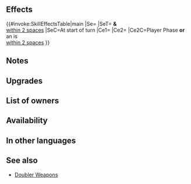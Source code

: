 {{Weapon Infobox
|tagid=SID_強化増幅の弓＋
|intID=4183
|userVersion1=Bow
|userVersion2=Arrow
|exclusive=0
|weaponType=Bow
|cost=300
|might=12
|range=2
|effectiveness=Flying
|effect=Effective against flying foes.<br><br>At start of turn, if unit is within 2 spaces of an ally, grants Atk/Res+6 to unit and allies within 2 spaces of unit for 1 turn.<br><br>If unit initiates combat or is within 2 spaces of an ally, grants Atk/Spd/Def/Res+X to unit during combat (X = 4 + highest bonus on each stat between unit and allies within 2 spaces of unit; calculates each stat bonus independently).
|required=Doubler Bow
|refinePaths=default
|refineSP=350
|refineMedals=500
|refineStones=50
|properties=random_owner
}}
==Effects==
{{#invoke:SkillEffectsTable|main
|Se={{Eft|Bonuses|Atk/Res|6}}
|SeT={{Tgt|Unit}} '''&''' {{Tgt|Allies}}<br>[[within 2 spaces]]
|SeC=At start of turn
|Ce1={{Eft|Effectiveness|{{Mt|Flying}}}}
|Ce2={{Eft|Temporary buffs|Atk/Spd/Def/Res|4 + highest {{SEt|Bonus}}<br>on {{Tgt|Unit}} & {{Tgt|Allies}}<br>[[within 2 spaces]]}}
|Ce2C=Player Phase '''or'''<br>an {{Tgt|Ally}} is<br>[[within 2 spaces]]
}}

==Notes==
{{Effective damage bonus|Flying}}
{{Bonuses}}
{{IfUnitInitiates}}
{{TemporaryBufffromBonus|multiSource=1|source=unit or allies with the highest bonuses}}
==Upgrades==
{{Weapon Upgrade List}}
==List of owners==
{{Skill Hero List}}
==Availability==
{{PassiveFocusList}}
{{PassiveDistributionList}}
{{PassiveCombatManualList}}
==In other languages==
{{OtherLanguages
|english=Doubler Bow
|japanese=強化増幅の弓
|german=Dopplerbogen
|spanishEU=Arco duplo
|spanishLA=Arco duplo
|french=Arc amplification
|italian=Arco aumentato
|chineseTW=強化增幅之弓
|portuguese=Arco duplicador
}}
==See also==
{{See also skills|cond=Description LIKE '%Atk/Spd/Def/Res%=%highest bonus on%allies%within _ spaces%' AND Exclusive='1' AND Description NOT LIKE '%grants allies within _ spaces%' AND Name NOT LIKE 'Doubler%+'}}
* [[Skill families/Weapons#Doubler|Doubler Weapons]]
{{Weapons Navbox}}